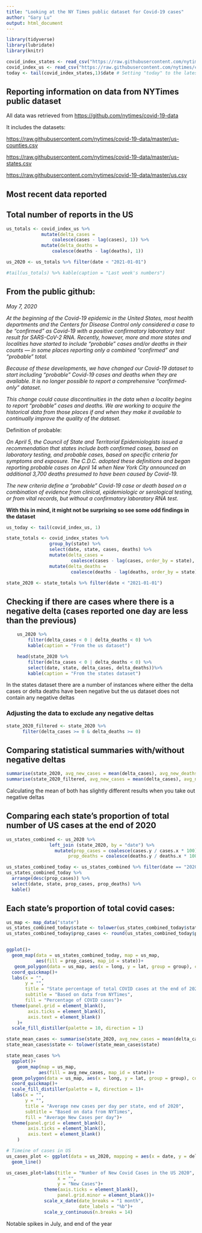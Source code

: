---
title: "Looking at the NY Times public dataset for Covid-19 cases"
author: "Gary Lu"
output: html_document
---

```{r setup, include = FALSE}
library(tidyverse)
library(lubridate)
library(knitr)
```

```{r, raw_data, include = FALSE}
covid_index_states <- read_csv("https://raw.githubusercontent.com/nytimes/covid-19-data/master/us-states.csv")
covid_index_us <- read_csv("https://raw.githubusercontent.com/nytimes/covid-19-data/master/us.csv")
today <- tail(covid_index_states,1)$date # Setting "today" to the latest date
```

## Reporting information on data from NYTimes public dataset 

All data was retrieved from <https://github.com/nytimes/covid-19-data>

It includes the datasets:

<https://raw.githubusercontent.com/nytimes/covid-19-data/master/us-counties.csv>

<https://raw.githubusercontent.com/nytimes/covid-19-data/master/us-states.csv>

<https://raw.githubusercontent.com/nytimes/covid-19-data/master/us.csv>

## Most recent data reported

## Total number of reports in the US
```{r us_index, echo = FALSE}
us_totals <- covid_index_us %>% 
             mutate(delta_cases = 
                 coalesce(cases - lag(cases), 1)) %>% 
             mutate(delta_deaths = 
                 coalesce(deaths - lag(deaths), 1))

us_2020 <- us_totals %>% filter(date < "2021-01-01")

#tail(us_totals) %>% kable(caption = "Last week's numbers")
```


## From the public github:

*May 7, 2020*

*At the beginning of the Covid-19 epidemic in the United States, most health departments and the Centers for Disease Control only considered a case to be “confirmed” as Covid-19 with a positive confirmatory laboratory test result for SARS-CoV-2 RNA. Recently, however, more and more states and localities have started to include “probable” cases and/or deaths in their counts — in some places reporting only a combined “confirmed” and “probable” total.*

*Because of these developments, we have changed our Covid-19 dataset to start including “probable” Covid-19 cases and deaths when they are available. It is no longer possible to report a comprehensive “confirmed-only” dataset.*

*This change could cause discontinuities in the data when a locality begins to report “probable” cases and deaths. We are working to acquire the historical data from those places if and when they make it available to continually improve the quality of the dataset.*

Definition of probable:

*On April 5, the Council of State and Territorial Epidemiologists issued a recommendation that states include both confirmed cases, based on laboratory testing, and probable cases, based on specific criteria for symptoms and exposure. The C.D.C. adopted these definitions and began reporting probable cases on April 14 when New York City announced an additional 3,700 deaths presumed to have been caused by Covid-19.*

*The new criteria define a “probable” Covid-19 case or death based on a combination of evidence from clinical, epidemiologic or serological testing, or from vital records, but without a confirmatory laboratory RNA test.*

**With this in mind, it might not be surprising so see some odd findings in the dataset**

```{r, echo = FALSE, cache = TRUE, dependson="raw_data"}
us_today <- tail(covid_index_us, 1)

state_totals <- covid_index_states %>% 
                group_by(state) %>%               
                select(date, state, cases, deaths) %>%
                mutate(delta_cases = 
                        coalesce(cases - lag(cases, order_by = state), 1)) %>% 
                mutate(delta_deaths = 
                        coalesce(deaths - lag(deaths, order_by = state), 1))

state_2020 <- state_totals %>% filter(date < "2021-01-01")
```

## Checking if there are cases where there is a negative delta (cases reported one day are less than the previous)
```{r, echo = FALSE, cache = TRUE, dependson="raw_data"}
    us_2020 %>% 
        filter(delta_cases < 0 | delta_deaths < 0) %>% 
        kable(caption = "From the us dataset")

    head(state_2020 %>% 
        filter(delta_cases < 0 | delta_deaths < 0) %>% 
        select(date, state, delta_cases, delta_deaths))%>%
        kable(caption = "From the states dataset")
```

In the states dataset there are a number of instances where either the delta cases or delta deaths have been negative but the us dataset does not contain any negative deltas

### Adjusting the data to exclude any negative deltas
```{r, echo = FALSE, cache = TRUE, dependson="raw_data"}
state_2020_filtered <- state_2020 %>% 
      filter(delta_cases >= 0 & delta_deaths >= 0)
```

## Comparing statistical summaries with/without negative deltas
```{r, echo = FALSE}
summarise(state_2020, avg_new_cases = mean(delta_cases), avg_new_deaths = mean(delta_deaths)) %>% kable(caption = "With negative deltas")
summarise(state_2020_filtered, avg_new_cases = mean(delta_cases), avg_new_deaths = mean(delta_deaths)) %>% kable(caption = "Without negative deltas")
```
Calculating the mean of both has slightly different results when you take out negative deltas

## Comparing each state's proportion of total number of US cases at the end of 2020

```{r, echo = FALSE, cache = TRUE, dependson="raw_data"}
us_states_combined <- us_2020 %>% 
                left_join (state_2020, by = "date") %>% 
                  mutate(prop_cases = coalesce(cases.y / cases.x * 100),
                       prop_deaths = coalesce(deaths.y / deaths.x * 100))

us_states_combined_today <- us_states_combined %>% filter(date == "2020-12-31")
us_states_combined_today %>% 
  arrange(desc(prop_cases)) %>% 
  select(date, state, prop_cases, prop_deaths) %>% 
  kable()
```

## Each state's proportion of total covid cases:
```{r, echo = FALSE, warning = FALSE}
us_map <- map_data("state")
us_states_combined_today$state <- tolower(us_states_combined_today$state)
us_states_combined_today$prop_cases <- round(us_states_combined_today$prop_cases, 2)


ggplot()+
  geom_map(data = us_states_combined_today, map = us_map,
           aes(fill = prop_cases, map_id = state))+
   geom_polygon(data = us_map, aes(x = long, y = lat, group = group), color = "black", fill = NA)+
  coord_quickmap()+
  labs(x = "",
       y = "",
       title = "State percentage of total COVID cases at the end of 2020",
       subtitle = "Based on data from NYTimes",
       fill = "Percentage of COVID cases")+
  theme(panel.grid = element_blank(),
        axis.ticks = element_blank(),
        axis.text = element_blank()
    )+
  scale_fill_distiller(palette = 10, direction = 1)
```

```{r, echo = FALSE, warning = FALSE}
state_mean_cases <- summarise(state_2020, avg_new_cases = mean(delta_cases))
state_mean_cases$state <- tolower(state_mean_cases$state)

state_mean_cases %>% 
  ggplot()+
    geom_map(map = us_map,
            aes(fill = avg_new_cases, map_id = state))+
  geom_polygon(data = us_map, aes(x = long, y = lat, group = group), color = "black", fill = NA)+
  coord_quickmap()+
  scale_fill_distiller(palette = 8, direction = 1)+
  labs(x = "",
       y = "",
       title = "Average new cases per day per state, end of 2020",
       subtitle = "Based on data from NYTimes",
       fill = "Average New Cases per day")+
  theme(panel.grid = element_blank(),
        axis.ticks = element_blank(),
        axis.text = element_blank()
    )
```

```{r, echo = FALSE}
# Timeine of cases in US
us_cases_plot <- ggplot(data = us_2020, mapping = aes(x = date, y = delta_cases))+
  geom_line()

us_cases_plot+labs(title = "Number of New Covid Cases in the US 2020",
                   x = "",
                   y = "New Cases")+
              theme(axis.ticks = element_blank(),
                   panel.grid.minor = element_blank())+
              scale_x_date(date_breaks = "1 month",
                           date_labels = "%b")+
              scale_y_continuous(n.breaks = 14)
```
Notable spikes in July, and end of the year